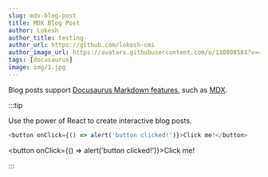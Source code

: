 ```yaml
---
slug: mdx-blog-post
title: MDX Blog Post
author: Lokesh
author_title: testing-
author_url: https://github.com/lokesh-cmi
author_image_url: https://avatars.githubusercontent.com/u/110808581?v=4
tags: [docusaurus]
image: img/1.jpg
---
```


Blog posts support [Docusaurus Markdown features](https://docusaurus.io/docs/markdown-features), such as [MDX](https://mdxjs.com/).

:::tip

Use the power of React to create interactive blog posts.

```js
<button onClick={() => alert('button clicked!')}>Click me!</button>
```

<button onClick={() => alert('button clicked!')}>Click me!</button>

:::
